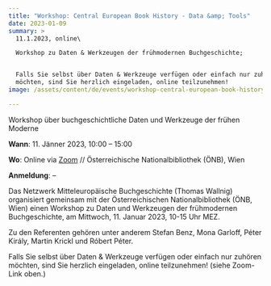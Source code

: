 ```yaml
---
title: "Workshop: Central European Book History - Data &amp; Tools"
date: 2023-01-09
summary: >
  11.1.2023, online\

  Workshop zu Daten & Werkzeugen der frühmodernen Buchgeschichte;


  Falls Sie selbst über Daten & Werkzeuge verfügen oder einfach nur zuhören
  möchten, sind Sie herzlich eingeladen, online teilzunehmen!
image: /assets/content/de/events/workshop-central-european-book-history-data-tools/image.png

---
```


Workshop über buchgeschichtliche Daten und Werkzeuge der frühen Moderne

**Wann**: 11. Jänner 2023, 10:00 – 15:00

**Wo**: Online via [Zoom](https://univienna.zoom.us/j/67159129347?pwd=OHhsOUNVQzFjcHIvdVMvRkVsclREdz09#success) // Österreichische Nationalbibliothek (ÖNB), Wien

**Anmeldung**: –

Das Netzwerk Mitteleuropäische Buchgeschichte (Thomas Wallnig) organisiert gemeinsam mit der Österreichischen Nationalbibliothek (ÖNB, Wien) einen Workshop zu Daten und Werkzeugen der frühmodernen Buchgeschichte, am Mittwoch, 11. Januar 2023, 10-15 Uhr MEZ.

Zu den Referenten gehören unter anderem Stefan Benz, Mona Garloff, Péter Király, Martin Krickl und Róbert Péter.

Falls Sie selbst über Daten & Werkzeuge verfügen oder einfach nur zuhören möchten, sind Sie herzlich eingeladen, online teilzunehmen! (siehe Zoom-Link oben.)
